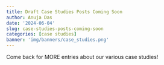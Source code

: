 ```yaml
---
title: Draft Case Studies Posts Coming Soon
author: Anuja Das
date: '2024-06-04'
slug: case-studies-posts-coming-soon
categories: [case studies]
banner: 'img/banners/case_studies.png'
---
```


Come back for MORE entries about our various case studies!
